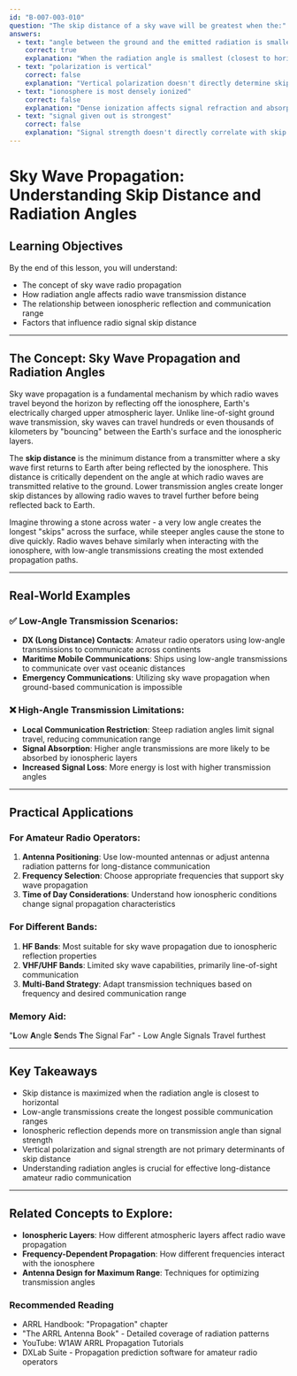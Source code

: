 ```yaml
---
id: "B-007-003-010"
question: "The skip distance of a sky wave will be greatest when the:"
answers:
  - text: "angle between the ground and the emitted radiation is smallest"
    correct: true
    explanation: "When the radiation angle is smallest (closest to horizontal), radio waves are most efficiently reflected by the ionosphere, creating the maximum possible skip distance. This low-angle transmission allows the signal to travel the furthest distance before returning to Earth, maximizing the total communication range without requiring excessive transmission power."
  - text: "polarization is vertical"
    correct: false
    explanation: "Vertical polarization doesn't directly determine skip distance. While polarization affects signal propagation characteristics, it doesn't control the angle of radiation, which is the primary factor in determining how far a sky wave will travel before returning to Earth."
  - text: "ionosphere is most densely ionized"
    correct: false
    explanation: "Dense ionization affects signal refraction and absorption, but doesn't guarantee maximum skip distance. In fact, extremely dense ionization can cause signal absorption, reducing rather than increasing transmission range. Skip distance depends more on radiation angle than ionospheric density."
  - text: "signal given out is strongest"
    correct: false
    explanation: "Signal strength doesn't directly correlate with skip distance. The angle of radiation is the critical factor in determining how far a sky wave will travel. A strong signal transmitted at a steep angle will have a shorter skip distance compared to a weaker signal transmitted at a very low angle."
---
```


# Sky Wave Propagation: Understanding Skip Distance and Radiation Angles

## Learning Objectives
By the end of this lesson, you will understand:
- The concept of sky wave radio propagation
- How radiation angle affects radio wave transmission distance
- The relationship between ionospheric reflection and communication range
- Factors that influence radio signal skip distance

---

## The Concept: Sky Wave Propagation and Radiation Angles

Sky wave propagation is a fundamental mechanism by which radio waves travel beyond the horizon by reflecting off the ionosphere, Earth's electrically charged upper atmospheric layer. Unlike line-of-sight ground wave transmission, sky waves can travel hundreds or even thousands of kilometers by "bouncing" between the Earth's surface and the ionospheric layers.

The **skip distance** is the minimum distance from a transmitter where a sky wave first returns to Earth after being reflected by the ionosphere. This distance is critically dependent on the angle at which radio waves are transmitted relative to the ground. Lower transmission angles create longer skip distances by allowing radio waves to travel further before being reflected back to Earth.

Imagine throwing a stone across water - a very low angle creates the longest "skips" across the surface, while steeper angles cause the stone to dive quickly. Radio waves behave similarly when interacting with the ionosphere, with low-angle transmissions creating the most extended propagation paths.

---

## Real-World Examples

### ✅ Low-Angle Transmission Scenarios:
- **DX (Long Distance) Contacts**: Amateur radio operators using low-angle transmissions to communicate across continents
- **Maritime Mobile Communications**: Ships using low-angle transmissions to communicate over vast oceanic distances
- **Emergency Communications**: Utilizing sky wave propagation when ground-based communication is impossible

### ❌ High-Angle Transmission Limitations:
- **Local Communication Restriction**: Steep radiation angles limit signal travel, reducing communication range
- **Signal Absorption**: Higher angle transmissions are more likely to be absorbed by ionospheric layers
- **Increased Signal Loss**: More energy is lost with higher transmission angles

---

## Practical Applications

### For Amateur Radio Operators:
1. **Antenna Positioning**: Use low-mounted antennas or adjust antenna radiation patterns for long-distance communication
2. **Frequency Selection**: Choose appropriate frequencies that support sky wave propagation
3. **Time of Day Considerations**: Understand how ionospheric conditions change signal propagation characteristics

### For Different Bands:
1. **HF Bands**: Most suitable for sky wave propagation due to ionospheric reflection properties
2. **VHF/UHF Bands**: Limited sky wave capabilities, primarily line-of-sight communication
3. **Multi-Band Strategy**: Adapt transmission techniques based on frequency and desired communication range

### Memory Aid:
"**L**ow **A**ngle **S**ends **T**he Signal Far" - Low Angle Signals Travel furthest

---

## Key Takeaways

- Skip distance is maximized when the radiation angle is closest to horizontal
- Low-angle transmissions create the longest possible communication ranges
- Ionospheric reflection depends more on transmission angle than signal strength
- Vertical polarization and signal strength are not primary determinants of skip distance
- Understanding radiation angles is crucial for effective long-distance amateur radio communication

---

## Related Concepts to Explore:
- **Ionospheric Layers**: How different atmospheric layers affect radio wave propagation
- **Frequency-Dependent Propagation**: How different frequencies interact with the ionosphere
- **Antenna Design for Maximum Range**: Techniques for optimizing transmission angles

### Recommended Reading
- ARRL Handbook: "Propagation" chapter
- "The ARRL Antenna Book" - Detailed coverage of radiation patterns
- YouTube: W1AW ARRL Propagation Tutorials
- DXLab Suite - Propagation prediction software for amateur radio operators